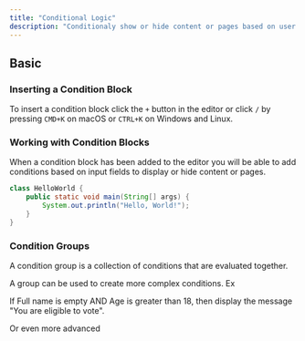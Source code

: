 ```yaml
---
title: "Conditional Logic"
description: "Conditionaly show or hide content or pages based on user input"
---
```


## Basic

### Inserting a Condition Block

To insert a condition block click the `+` button in the editor or click `/` by pressing `CMD+K` on macOS or `CTRL+K` on Windows and Linux.

### Working with Condition Blocks

When a condition block has been added to the editor you will be able to add conditions based on input fields to display or hide content or pages.

```java HelloWorld.java
class HelloWorld {
    public static void main(String[] args) {
        System.out.println("Hello, World!");
    }
}
```

### Condition Groups

A condition group is a collection of conditions that are evaluated together.

A group can be used to create more complex conditions. Ex

If Full name is empty AND Age is greater than 18, then display the message "You are eligible to vote".

Or even more advanced
